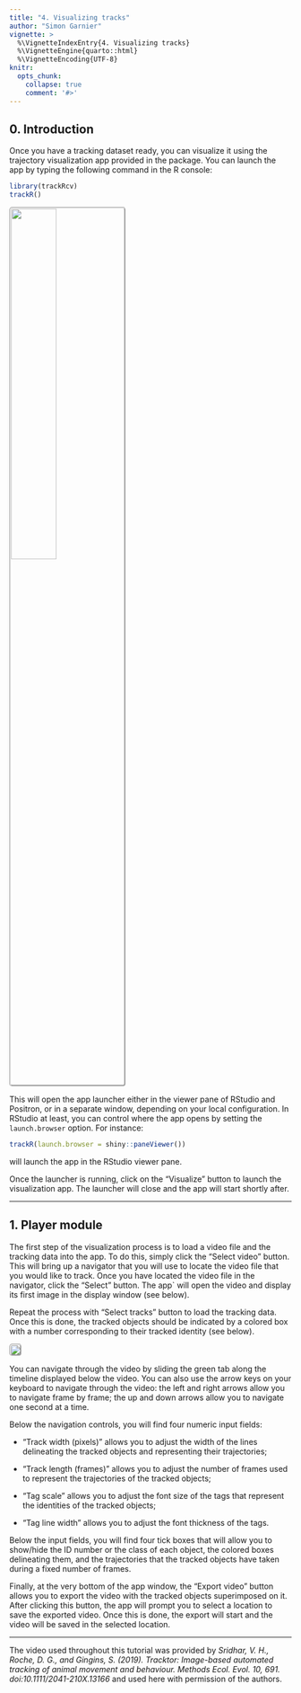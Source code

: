```yaml
---
title: "4. Visualizing tracks"
author: "Simon Garnier"
vignette: >
  %\VignetteIndexEntry{4. Visualizing tracks}
  %\VignetteEngine{quarto::html}
  %\VignetteEncoding{UTF-8}
knitr:
  opts_chunk:
    collapse: true
    comment: '#>'
---
```


## 0. Introduction

Once you have a tracking dataset ready, you can visualize it using the trajectory visualization app provided in the package. You can launch the app by typing the following command in the R console:

```r
library(trackRcv)
trackR()
```

![](images/z0.jpg){fig-align="center" style="border-radius: 5px; border-style: groove;" width="40%"}

This will open the app launcher either in the viewer pane of RStudio and Positron, or in a separate window, depending on your local configuration. In RStudio at least, you can control where the app opens by setting the `launch.browser` option. For instance:

```r
trackR(launch.browser = shiny::paneViewer())
```

will launch the app in the RStudio viewer pane.

Once the launcher is running, click on the “Visualize” button to launch the visualization app. The launcher will close and the app will start shortly after.

------------------------------------------------------------------------

## 1. Player module

The first step of the visualization process is to load a video file and the tracking data into the app. To do this, simply click the “Select video” button. This will bring up a navigator that you will use to locate the video file that you would like to track. Once you have located the video file in the navigator, click the “Select” button. The app\` will open the video and display its first image in the display window (see below).

Repeat the process with “Select tracks” button to load the tracking data. Once this is done, the tracked objects should be indicated by a colored box with a number corresponding to their tracked identity (see below).

![](images/z4_1.jpg){style="border-radius: 5px; border-style: groove;" fig-align="center"}

You can navigate through the video by sliding the green tab along the timeline displayed below the video. You can also use the arrow keys on your keyboard to navigate through the video: the left and right arrows allow you to navigate frame by frame; the up and down arrows allow you to navigate one second at a time.

Below the navigation controls, you will find four numeric input fields:

-   “Track width (pixels)” allows you to adjust the width of the lines delineating the tracked objects and representing their trajectories;

-   “Track length (frames)” allows you to adjust the number of frames used to represent the trajectories of the tracked objects;

-   “Tag scale” allows you to adjust the font size of the tags that represent the identities of the tracked objects;

-   “Tag line width” allows you to adjust the font thickness of the tags.

Below the input fields, you will find four tick boxes that will allow you to show/hide the ID number or the class of each object, the colored boxes delineating them, and the trajectories that the tracked objects have taken during a fixed number of frames.

Finally, at the very bottom of the app window, the “Export video” button allows you to export the video with the tracked objects superimposed on it. After clicking this button, the app will prompt you to select a location to save the exported video. Once this is done, the export will start and the video will be saved in the selected location.

------------------------------------------------------------------------

The video used throughout this tutorial was provided by *Sridhar, V. H., Roche, D. G., and Gingins, S. (2019). Tracktor: Image-based automated tracking of animal movement and behaviour. Methods Ecol. Evol. 10, 691. doi:10.1111/2041-210X.13166* and used here with permission of the authors.